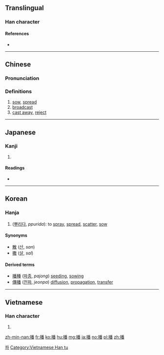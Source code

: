 ==Translingual==

===Han character===
{{Han char|rn=64|rad=手|as=12|sn=15|four=52069|canj=QHDW|ids=⿰扌番}}

====References====
* {{Han ref|kx=0456.150|dkj=12747|dj=0805.110|hdz=31960.120|uh=64AD|ud=25773|bh=BCBD|bd=48317}}

----

==Chinese==
{{zh-forms}}

===Pronunciation===
{{zh-pron
|m=bō,bǒ
|c=bo3
|mc=y
|oc=y
|ma=Zh-bo.ogg
|cat=v
}}

===Definitions===
# [[sow]], [[spread]]
# [[broadcast]]
# [[cast away]], [[reject]]

----

==Japanese==

===Kanji===
{{ja-kanji|grade=|rs=手12}}

# {{defn|lang=ja|sort=手12}}

====Readings====
* {{ja-readings|goon=[[は]] (ha)|kanon=[[は]] (ha)|kanyoon=[[はん]] (han), [[ばん]] (ban)|kun=[[まく]] (maku)}}

----

==Korean==

===Hanja===
{{ko-hanja|hangeul=파|eumhun=|rv=pa|mr=p'a|y=pha}}

# ([[뿌리다]], ''ppurida''): to [[spray]], [[spread]], [[scatter]], [[sow]]

====Synonyms====
* [[散]] ([[산]], ''san'')
* [[撒]] ([[살]], ''sal'')

====Derived terms====
* [[播種]] ([[파종]], ''pajong'') [[seed]]ing, [[sow]]ing
* [[傳播]] ([[전파]], ''jeonpa'') [[diffusion]], [[propagation]], [[transfer]]

[[Category:Hanja readings|파]]

----

==Vietnamese==

===Han character===
{{vi-readings|rs=手12|hanviet=[[vá]], [[bá]], [[bạ]], [[phăng]], [[vả]], [[vớ]], [[bợ]]}}

# {{defn|lang=vi|sort=手12}}

[[Category:Vietnamese Han tu]]

[[zh-min-nan:播]]
[[fr:播]]
[[ko:播]]
[[hu:播]]
[[mg:播]]
[[ja:播]]
[[no:播]]
[[pl:播]]
[[zh:播]]